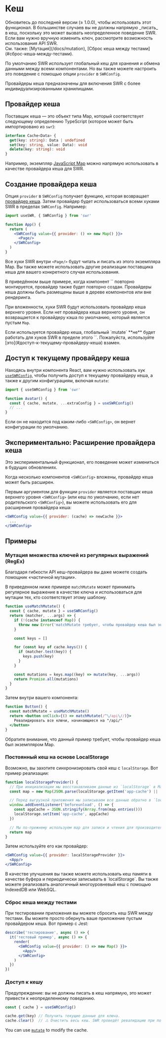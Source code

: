 
# Кеш

<Callout>
  Обновитесь до последней версии (≥ 1.0.0), чтобы использовать этот функционал.
</Callout>

<Callout emoji="⚠️">
  В большинстве случаев вы не должны напрямую _писать_ в кеш, поскольку это может вызвать
  неопределенное поведение SWR. Если вам нужно вручную изменить ключ, рассмотрите возможность
  использования API SWR.<br/>
  См. также: [Мутация](/docs/mutation), [Сброс кеша между тестами](#сброс-кеша-между-тестами).
</Callout>

По умолчанию SWR использует глобальный кеш для хранения и обмена данными между всеми компонентами.
Но вы также можете настроить это поведение с помощью опции `provider` в `SWRConfig`.

Провайдеры кеша предназначены для включения SWR с более индивидуализированными хранилищами.

## Провайдер кеша

Поставщик кеша — это объект типа Map, который соответствует следующему определению TypeScript
(которое может быть импортировано из `swr`):

```typescript
interface Cache<Data> {
  get(key: string): Data | undefined
  set(key: string, value: Data): void
  delete(key: string): void
}
```

Например, экземпляр [JavaScript Map](https://developer.mozilla.org/ru/docs/Web/JavaScript/Reference/Global_Objects/Map)
можно напрямую использовать в качестве провайдера кеша для SWR.

## Создание провайдера кеша

Опция `provider` в `SWRConfig` получает функцию, которая возвращает [провайдер кеша](#провайдер-кеша).
Затем провайдер будет использоваться всеми хуками SWR в пределах `SWRConfig`. Например:

```jsx
import useSWR, { SWRConfig } from 'swr'

function App() {
  return (
    <SWRConfig value={{ provider: () => new Map() }}>
      <Page/>
    </SWRConfig>
  )
}
```

Все хуки SWR внутри `<Page/>` будут читать и писать из этого экземпляра Map. Вы также можете использовать
другие реализации поставщика кеша для вашего конкретного случая использования.

<Callout>
  В приведённом выше примере, когда компонент `<App />` повторно монтируется, провайдер также будет
  повторно создан. Провайдеры кеша должны быть размещены выше в дереве компонентов или вне рендеринга.
</Callout>


<div className="my-8">
  <Cache/>
</div>

При вложенности, хуки SWR будут использовать провайдер кеша верхнего уровня. Если нет провайдера кеша
верхнего уровня, он возвращается к провайдеру кэша по умолчанию, который является пустым `Map`.

<Callout emoji="⚠️">
  Если используется провайдер кеша, глобальный `mutate` **не** будет работать для хуков SWR в пределе
  этого `<SWRConfig>`. Пожалуйста, используйте [это](#доступ-к-текущему-провайдеру-кеша) взамен.
</Callout>

## Доступ к текущему провайдеру кеша

Находясь внутри компонента React, вам нужно использовать хук [`useSWRConfig`](/docs/global-configuration#доступ-к-глобальным-конфигурациям),
чтобы получить доступ к текущему провайдеру кеша, а также к другим конфигурациям, включая `mutate`:

```jsx
import { useSWRConfig } from 'swr'

function Avatar() {
  const { cache, mutate, ...extraConfig } = useSWRConfig()
  // ...
}
```

Если он не находится под каким-либо `<SWRConfig>`, он вернет конфигурации по умолчанию.

## Экспериментально: Расширение провайдера кеша

<Callout emoji="🧪">
   Это экспериментальный функционал, его поведение может измениться в будущих обновлениях.
</Callout>

Когда несколько компонентов `<SWRConfig>` вложены, провайдер кеша может быть расширен.

Первым аргументом для функции `provider` является поставщик кеша верхнего уровня `<SWRConfig>`
(или кеш по умолчанию, если нет родительского `<SWRConfig>`),
вы можете использовать его для расширения провайдера кеша:

```jsx
<SWRConfig value={{ provider: (cache) => newCache }}>
  ...
</SWRConfig>
```

## Примеры

### Мутация множества ключей из регулярных выражений (RegEx)

Благодаря гибкости API кеш-провайдера вы даже можете создать помощник «частичной мутации».

В приведенном ниже примере `matchMutate` может принимать регулярное выражение в качестве ключа
и использоваться для мутации тех, кто соответствует этому шаблону.

```js
function useMatchMutate() {
  const { cache, mutate } = useSWRConfig()
  return (matcher, ...args) => {
    if (!(cache instanceof Map)) {
      throw new Error('matchMutate требует, чтобы провайдер кеша был экземпляром Map')
    }

    const keys = []

    for (const key of cache.keys()) {
      if (matcher.test(key)) {
        keys.push(key)
      }
    }

    const mutations = keys.map((key) => mutate(key, ...args))
    return Promise.all(mutations)
  }
}
```

Затем внутри вашего компонента:

```jsx
function Button() {
  const matchMutate = useMatchMutate()
  return <button onClick={() => matchMutate(/^\/api\//)}>
    Ревалидировать все ключи, начинающиеся на "/api/"
  </button>
}
```

<Callout>
  Обратите внимание, что данный пример требует, чтобы провайдер кеша был экземпляром Map.
</Callout>

### Постоянный кеш на основе LocalStorage

Возможно, вы захотите синхронизировать свой кеш с `localStorage`. Вот пример реализации:

```jsx
function localStorageProvider() {
  // При инициализации мы восстанавливаем данные из `localStorage` в Map.
  const map = new Map(JSON.parse(localStorage.getItem('app-cache') || '[]'))

  // Перед выгрузкой приложения мы записываем все данные обратно в `localStorage`.
  window.addEventListener('beforeunload', () => {
    const appCache = JSON.stringify(Array.from(map.entries()))
    localStorage.setItem('app-cache', appCache)
  })

  // Мы по-прежнему используем map для записи и чтения для производительности.
  return map
}
```

Затем используйте его как провайдер:

```jsx
<SWRConfig value={{ provider: localStorageProvider }}>
  <App/>
</SWRConfig>
```

<Callout>
  В качестве улучшения вы также можете использовать кеш памяти в качестве буфера и периодически
  записывать в `localStorage`. Вы также можете реализовать аналогичный многоуровневый кеш
  с помощью IndexedDB или WebSQL.
</Callout>

### Сброс кеша между тестами

При тестировании приложения вы можете сбросить кеш SWR между тестами. Вы можете просто обернуть
ваше приложение пустым провайдером кеша. Вот пример с Jest:

```jsx
describe('тестирование', async () => {
  it('тестовый пример', async () => {
    render(
      <SWRConfig value={{ provider: () => new Map() }}>
        <App/>
      </SWRConfig>
    )
  })
})
```

### Доступ к кешу

Предупреждение: вы не должны писать в кеш напрямую, это может привести к неопределенному поведению.

```jsx
const { cache } = useSWRConfig()

cache.get(key) // Получить текущие данные для ключа.
cache.clear()  // ⚠️ Очистить весь кеш. SWR проведёт ревалидацию при повторном рендеринге.
```

You can use [`mutate`](/docs/mutation) to modify the cache.
